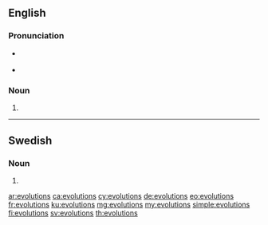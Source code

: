 ==English==

===Pronunciation===
* {{a|UK}} {{IPA|/ˌiːvəˈluːʃənz/|lang=en}}
* {{a|US}} {{IPA|/ˌɛvəˈluʃənz/|lang=en}}

===Noun===
{{head|en|noun plural form}}

# {{plural of|evolution|lang=en}}

----

==Swedish==

===Noun===
{{head|sv|noun form}}

# {{sv-noun-form-indef-gen|evolution}}

[[ar:evolutions]]
[[ca:evolutions]]
[[cy:evolutions]]
[[de:evolutions]]
[[eo:evolutions]]
[[fr:evolutions]]
[[ku:evolutions]]
[[mg:evolutions]]
[[my:evolutions]]
[[simple:evolutions]]
[[fi:evolutions]]
[[sv:evolutions]]
[[th:evolutions]]